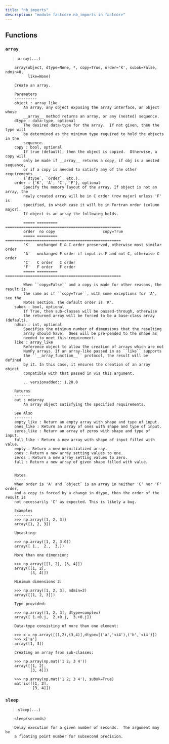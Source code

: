 ```yaml
---
title: "nb_imports"
description: "module fastcore.nb_imports in fastcore"
---
```


## Functions

    
### `array`
    


```{=html}
<blockquote><strong><code>array(...)</code></strong></blockquote>
```


    
        array(object, dtype=None, *, copy=True, order='K', subok=False, ndmin=0,
              like=None)
        
        Create an array.
        
        Parameters
        ----------
        object : array_like
            An array, any object exposing the array interface, an object whose
            __array__ method returns an array, or any (nested) sequence.
        dtype : data-type, optional
            The desired data-type for the array.  If not given, then the type will
            be determined as the minimum type required to hold the objects in the
            sequence.
        copy : bool, optional
            If true (default), then the object is copied.  Otherwise, a copy will
            only be made if __array__ returns a copy, if obj is a nested sequence,
            or if a copy is needed to satisfy any of the other requirements
            (`dtype`, `order`, etc.).
        order : {'K', 'A', 'C', 'F'}, optional
            Specify the memory layout of the array. If object is not an array, the
            newly created array will be in C order (row major) unless 'F' is
            specified, in which case it will be in Fortran order (column major).
            If object is an array the following holds.
        
            ===== ========= ===================================================
            order  no copy                     copy=True
            ===== ========= ===================================================
            'K'   unchanged F & C order preserved, otherwise most similar order
            'A'   unchanged F order if input is F and not C, otherwise C order
            'C'   C order   C order
            'F'   F order   F order
            ===== ========= ===================================================
        
            When ``copy=False`` and a copy is made for other reasons, the result is
            the same as if ``copy=True``, with some exceptions for 'A', see the
            Notes section. The default order is 'K'.
        subok : bool, optional
            If True, then sub-classes will be passed-through, otherwise
            the returned array will be forced to be a base-class array (default).
        ndmin : int, optional
            Specifies the minimum number of dimensions that the resulting
            array should have.  Ones will be pre-pended to the shape as
            needed to meet this requirement.
        like : array_like
            Reference object to allow the creation of arrays which are not
            NumPy arrays. If an array-like passed in as ``like`` supports
            the ``__array_function__`` protocol, the result will be defined
            by it. In this case, it ensures the creation of an array object
            compatible with that passed in via this argument.
        
            .. versionadded:: 1.20.0
        
        Returns
        -------
        out : ndarray
            An array object satisfying the specified requirements.
        
        See Also
        --------
        empty_like : Return an empty array with shape and type of input.
        ones_like : Return an array of ones with shape and type of input.
        zeros_like : Return an array of zeros with shape and type of input.
        full_like : Return a new array with shape of input filled with value.
        empty : Return a new uninitialized array.
        ones : Return a new array setting values to one.
        zeros : Return a new array setting values to zero.
        full : Return a new array of given shape filled with value.
        
        
        Notes
        -----
        When order is 'A' and `object` is an array in neither 'C' nor 'F' order,
        and a copy is forced by a change in dtype, then the order of the result is
        not necessarily 'C' as expected. This is likely a bug.
        
        Examples
        --------
        >>> np.array([1, 2, 3])
        array([1, 2, 3])
        
        Upcasting:
        
        >>> np.array([1, 2, 3.0])
        array([ 1.,  2.,  3.])
        
        More than one dimension:
        
        >>> np.array([[1, 2], [3, 4]])
        array([[1, 2],
               [3, 4]])
        
        Minimum dimensions 2:
        
        >>> np.array([1, 2, 3], ndmin=2)
        array([[1, 2, 3]])
        
        Type provided:
        
        >>> np.array([1, 2, 3], dtype=complex)
        array([ 1.+0.j,  2.+0.j,  3.+0.j])
        
        Data-type consisting of more than one element:
        
        >>> x = np.array([(1,2),(3,4)],dtype=[('a','<i4'),('b','<i4')])
        >>> x['a']
        array([1, 3])
        
        Creating an array from sub-classes:
        
        >>> np.array(np.mat('1 2; 3 4'))
        array([[1, 2],
               [3, 4]])
        
        >>> np.array(np.mat('1 2; 3 4'), subok=True)
        matrix([[1, 2],
                [3, 4]])
    
### `sleep`
    


```{=html}
<blockquote><strong><code>sleep(...)</code></strong></blockquote>
```


    
        sleep(seconds)
        
        Delay execution for a given number of seconds.  The argument may be
        a floating point number for subsecond precision.

